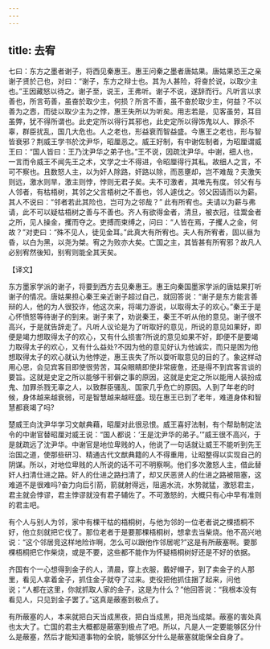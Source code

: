 ```yaml
---
---
---
```

title: 去宥
---



七曰：东方之墨者谢子，将西见秦惠王。惠王问秦之墨者唐姑果。唐姑果恐王之亲谢子贤於己也，对曰：“谢子，东方之辩士也。其为人甚险，将奋於说，以取少主也。”王因藏怒以待之。谢子至，说王，王弗听。谢子不说，遂辞而行。凡听言以求善也，所言苟善，虽奋於取少主，何损？所言不善，虽不奋於取少主，何益？不以善为之悫，而徒以取少主为之悖，惠王失所以为听矣。用志若是，见客虽劳，耳目虽弊，犹不得所谓也。此史定所以得行其邪也，此史定所以得饰鬼以人、罪杀不辜，群臣扰乱，国几大危也。人之老也，形益衰而智益盛。今惠王之老也，形与智皆衰邪？荆威王学书於沈尹华，昭厘恶之。威王好制，有中谢佐制者，为昭厘谓威王曰：“国人皆曰：王乃沈尹华之弟子也。”王不说，因疏沈尹华。中谢，细人也，一言而令威王不闻先王之术，文学之士不得进，令昭厘得行其私。故细人之言，不可不察也。且数怒人主，以为奸人除路，奸路以除，而恶壅却，岂不难哉？夫激矢则远，激水则旱，激主则悖，悖则无君子矣。夫不可激者，其唯先有度。邻父有与人邻者，有枯梧树，其邻之父言梧树之不善也，邻人遽伐之。邻父因请而以为薪。其人不说曰：“邻者若此其险也，岂可为之邻哉？” 此有所宥也。夫请以为薪与弗请，此不可以疑枯梧树之善与不善也。齐人有欲得金者，清旦，被衣冠，往鬻金者之所，见人操金，攫而夺之。吏搏而束缚之，问曰：“人皆在焉，子攫人之金，何故？”对吏曰：“殊不见人，徒见金耳。”此真大有所宥也。夫人有所宥者，固以昼为昏，以白为黑，以尧为桀。宥之为败亦大矣。亡国之主，其皆甚有所宥邪？故凡人必别宥然後知，别宥则能全其天矣。

【译文】

东方墨家学派的谢子，将要到西方去见秦惠王。惠王向秦国墨家学派的唐姑果打听谢子的情况。唐姑果担心秦王亲近谢子超过自己，就回答说：“谢子是东方能言善辩的人，他的为人很狡诈，他这次来，将竭力游说，以取得太子的欢心。”秦王于是心怀愤怒等待谢子的到来。谢子来了，劝说秦王，秦王不听从他的意见。谢子很不高兴，于是就告辞走了。凡听人议论是为了听取好的意见，所说的意见如果好，即便是竭力想取得太子的欢心，又有什么损害?所说的意见如果不好，即便不是要竭力取得太子的欢心，又有什么益处?不因为他的意见好认为他诚实，而只是困为他想取得太子的欢心就认为他悖逆，惠王丧失了所以耍听取意见的目的了。象这样动用心思，会见宾客目即使很劳苦，耳朵眼睛即使非常疲惫，还是得不到宾客言谈的要旨。这就是史定之所以能够干邪僻之事的原因，这就是史定之所以能用人装扮成鬼、加罪杀戮无辜之人，以致群臣骚乱、国家几乎危亡的原因。人到了年老的时候，身体越来越衰弱，可是智慧越来越旺盛。现在惠王已到了老年，难道身体和智慧都衰竭了吗?

楚威王向沈尹华学习文献典藉，昭厘对此很忌恨。威王喜好法制，有个帮助制定法令的中谢官替昭厘对威王说：“国人都说：‘王是沈尹华的弟子。’”威王很不高兴，于是就疏远了沈尹华。中谢官是地位卑贱的人，他说了一句话就让威王不能听到先王治国之道，使那些研习、精通古代文猷典籍的人不得重用，让昭整得以实现自己的阴谋。所以，对地位卑贱的人所说的话不可不明察啊。他们多次激怒人主，借此替奸人扫清仕进之路。奸人的仕进之路扫清了，却又厌恶贤人的仕进之路被阻塞，这难道不是很难吗?奋力向后引箭，箭就射得远，阻遏水流，水势就猛，激怒君主，君主就会悖谬，君主悖谬就没有君子辅佐了。不可激怒的，大概只有心中早有准则的君主吧。

有个人与别人为邻，家中有棵干枯的梧桐树，与他为邻的一位老者说之棵捂桐不好，他立刻就把它伐了。那位老者于是要那棵梧桐树，想拿去当柴烧。他不高兴地说：“这个邻居竞这样地险诈啊，怎么可以跟他作邻居呢?”这是有所蔽塞啊。要那棵梧桐把它作柴烧，或是不要，这些都不能作为怀疑梧桐树好还是不好的依据。

齐国有个一心想得到金子的人，清晨，穿上衣服，戴好帽子，到了卖金子的人那里，看见人拿着金子，抓住金子就夺了过来。吏役把他抓住捆了起来，问他说；“人都在这里，你就抓取人家的金子，这是为什么？”他回答说：“我根本没有看见人，只见到金子罢了。”这真是蔽塞到极点了。

有所蔽塞的人，本来就把白天当成黑夜，把白当成黑，把尧当成桀。蔽塞的害处真也太大了。亡国的君主大概都是蔽塞到极点了吧。所以，凡是人一定要能够区分什么是蔽塞，然后才能知道事物的全貌，能够区分什么是蔽塞就能保全自身了。